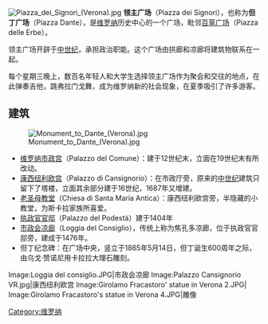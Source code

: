 {{Coord|45|26|36.79|N|10|59|53.48|E|display=title}}
[[Image:Piazza_dei_Signori_(Verona).jpg|thumb]]
'''领主广场'''（Piazza dei Signori），也称为'''但丁广场'''（Piazza Dante），是[[维罗纳|维罗纳]]历史中心的一个广场，毗邻[[百草广场|百草广场]]（Piazza delle Erbe）。

领主广场开辟于[[中世纪|中世纪]]，承担政治职能。这个广场由拱廊和凉廊将建筑物联系在一起。

每个星期三晚上，数百名年轻人和大学生选择领主广场作为聚会和交往的地点，在此弹奏吉他，跳弗拉门戈舞，成为维罗纳新的社会现象，在夏季吸引了许多游客。 

==建筑 == 
[[Image:Monument_to_Dante_(Verona).jpg|thumb]] 
*[[维罗纳市政宫|维罗纳市政宫]]（Palazzo del Comune）：建于12世纪末，立面在19世纪末有所改动。
*[[康西纽利欧宫|康西纽利欧宫]]（Palazzo di Cansignorio）：在市政厅旁，原来的[[中世纪|中世纪]]建筑只留下了塔楼，立面其余部分建于16世纪，1687年又增建。
*[[老圣母教堂|老圣母教堂]]（Chiesa di Santa Maria Antica）：康西纽利欧宫旁，半隐藏的小教堂，为斯卡拉家族所喜爱。
*[[执政官官邸_(维罗纳)|执政官官邸]]（Palazzo del Podestà）建于1404年 
*[[市政会凉廊|市政会凉廊]]（Loggia del Consiglio），传统上称为焦孔多凉廊，位于执政官官邸旁，建成于1476年。
*但丁纪念碑：在广场中央，竖立于1865年5月14日，但丁诞生600周年之际，由乌戈·赞诺尼用卡拉拉大理石雕刻。 

<gallery>
Image:Loggia del consiglio.JPG|市政会凉廊
Image:Palazzo Cansignorio VR.jpg|康西纽利欧宫
Image:Girolamo Fracastoro' statue in Verona 2.JPG|
Image:Girolamo Fracastoro's statue in Verona 4.JPG|雕像
</gallery>

[[Category:维罗纳|Category:维罗纳]]